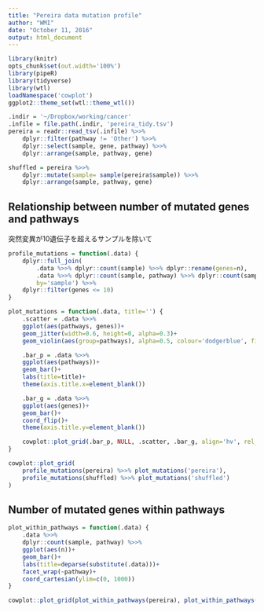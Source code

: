 ```yaml
---
title: "Pereira data mutation profile"
author: "WMI"
date: "October 11, 2016"
output: html_document
---
```


```r
library(knitr)
opts_chunk$set(out.width='100%')
library(pipeR)
library(tidyverse)
library(wtl)
loadNamespace('cowplot')
ggplot2::theme_set(wtl::theme_wtl())
```

```r
.indir = '~/Dropbox/working/cancer'
.infile = file.path(.indir, 'pereira_tidy.tsv')
pereira = readr::read_tsv(.infile) %>>%
    dplyr::filter(pathway != 'Other') %>>%
    dplyr::select(sample, gene, pathway) %>>%
    dplyr::arrange(sample, pathway, gene)

shuffled = pereira %>>%
    dplyr::mutate(sample= sample(pereira$sample)) %>>%
    dplyr::arrange(sample, pathway, gene)
```

## Relationship between number of mutated genes and pathways

突然変異が10遺伝子を超えるサンプルを除いて

```r
profile_mutations = function(.data) {
    dplyr::full_join(
        .data %>>% dplyr::count(sample) %>>% dplyr::rename(genes=n),
        .data %>>% dplyr::count(sample, pathway) %>>% dplyr::count(sample) %>>% dplyr::rename(pathways=nn),
        by='sample') %>>%
    dplyr::filter(genes <= 10)
}

plot_mutations = function(.data, title='') {
    .scatter = .data %>>%
    ggplot(aes(pathways, genes))+
    geom_jitter(width=0.6, height=0, alpha=0.3)+
    geom_violin(aes(group=pathways), alpha=0.5, colour='dodgerblue', fill='dodgerblue')

    .bar_p = .data %>>%
    ggplot(aes(pathways))+
    geom_bar()+
    labs(title=title)+
    theme(axis.title.x=element_blank())

    .bar_g = .data %>>%
    ggplot(aes(genes))+
    geom_bar()+
    coord_flip()+
    theme(axis.title.y=element_blank())

    cowplot::plot_grid(.bar_p, NULL, .scatter, .bar_g, align='hv', rel_widths=c(2, 1), rel_heights=c(1, 2))
}

cowplot::plot_grid(
    profile_mutations(pereira) %>>% plot_mutations('pereira'),
    profile_mutations(shuffled) %>>% plot_mutations('shuffled')
)
```

## Number of mutated genes within pathways

```r
plot_within_pathways = function(.data) {
    .data %>>%
    dplyr::count(sample, pathway) %>>%
    ggplot(aes(n))+
    geom_bar()+
    labs(title=deparse(substitute(.data)))+
    facet_wrap(~pathway)+
    coord_cartesian(ylim=c(0, 1000))
}

cowplot::plot_grid(plot_within_pathways(pereira), plot_within_pathways(shuffled))
```
